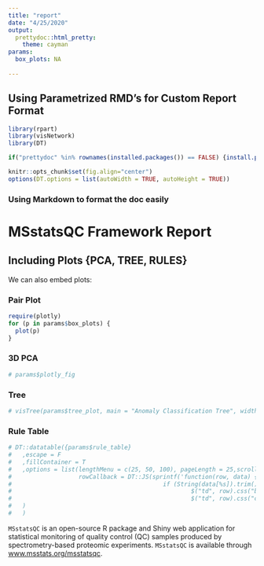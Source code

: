 ```yaml
---
title: "report"
date: "4/25/2020"
output: 
  prettydoc::html_pretty:
    theme: cayman
params:
  box_plots: NA
  
---
```



## Using Parametrized RMD's for Custom Report Format

```r
library(rpart)
library(visNetwork)
library(DT)

if("prettydoc" %in% rownames(installed.packages()) == FALSE) {install.packages("prettydoc")}

knitr::opts_chunk$set(fig.align="center")
options(DT.options = list(autoWidth = TRUE, autoHeight = TRUE))
```

### Using Markdown to format the doc easily

# **MSstatsQC Framework Report**

## Including Plots {PCA, TREE, RULES}

We can also embed plots:

### Pair Plot
```r
require(plotly)
for (p in params$box_plots) {
  plot(p)
}

```

### 3D PCA
```r
# params$plotly_fig
```

### Tree
```r
# visTree(params$tree_plot, main = "Anomaly Classification Tree", width = "100%")
```

### Rule Table

```r
# DT::datatable({params$rule_table}
#   ,escape = F
#   ,fillContainer = T
#   ,options = list(lengthMenu = c(25, 50, 100), pageLength = 25,scrollY = FALSE,
#                   rowCallback = DT::JS(sprintf('function(row, data) {
#                                           if (String(data[%s]).trim() == "Anomaly"  ){
#                                                   $("td", row).css("background", "#994141");
#                                                   $("td", row).css("color", "white");}}',toString(1)))
#   )
#   )

```

<code>MSstatsQC</code> is an open-source R package and Shiny web application for statistical monitoring of quality control (QC) samples produced by spectrometry-based proteomic experiments. <code>MSstatsQC</code> is available through <a href="www.msstats.org/msstatsqc">www.msstats.org/msstatsqc</a>.
